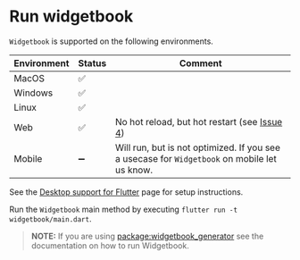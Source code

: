 # Run widgetbook

`Widgetbook` is supported on the following environments.

Environment | Status | Comment
------------ | ------------- | ------------- 
MacOS | ✅ | 
Windows | ✅ |
Linux | ✅ |
Web | ✅ | No hot reload, but hot restart (see [Issue 4](https://github.com/widgetbook/widgetbook/issues/4))
Mobile | ➖ | Will run, but is not optimized. If you see a usecase for `Widgetbook` on mobile let us know. 

See the [Desktop support for Flutter](https://flutter.dev/desktop) page for setup instructions.

Run the `Widgetbook` main method by executing `flutter run -t widgetbook/main.dart`.

> **NOTE:** If you are using [package:widgetbook_generator](https://pub.dev/packages/widgetbook_generator) see the documentation on how to run Widgetbook.
